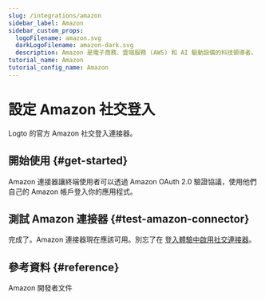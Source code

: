 ```yaml
---
slug: /integrations/amazon
sidebar_label: Amazon
sidebar_custom_props:
  logoFilename: amazon.svg
  darkLogoFilename: amazon-dark.svg
  description: Amazon 是電子商務、雲端服務 (AWS) 和 AI 驅動設備的科技領導者。
tutorial_name: Amazon
tutorial_config_name: Amazon
---
```




# 設定 Amazon 社交登入

Logto 的官方 Amazon 社交登入連接器。

<GuideTip />

## 開始使用 \{#get-started}

Amazon 連接器讓終端使用者可以透過 Amazon OAuth 2.0 驗證協議，使用他們自己的 Amazon 帳戶登入你的應用程式。

<Integration />

## 測試 Amazon 連接器 \{#test-amazon-connector}

完成了。Amazon 連接器現在應該可用。別忘了在 [登入體驗中啟用社交連接器](/connectors/social-connectors/#enable-social-sign-in)。

## 參考資料 \{#reference}

<Url href="https://developer.amazon.com/loginwithamazon/console/site/lwa/overview.html">
  Amazon 開發者文件
</Url>
